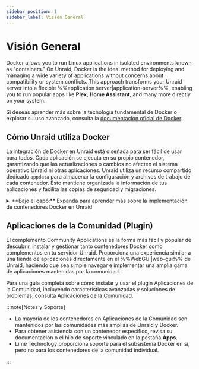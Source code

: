 ```yaml
---
sidebar_position: 1
sidebar_label: Visión General
---
```



# Visión General

Docker allows you to run Linux applications in isolated environments known as "containers." On Unraid, Docker is the ideal method for deploying and managing a wide variety of applications without concerns about compatibility or system conflicts. This approach transforms your Unraid server into a flexible %%application server|application-server%%, enabling you to run popular apps like **Plex**, **Home Assistant**, and many more directly on your system.

Si deseas aprender más sobre la tecnología fundamental de Docker o explorar su uso avanzado, consulta la [documentación oficial de Docker](https://docs.docker.com/).

## Cómo Unraid utiliza Docker

La integración de Docker en Unraid está diseñada para ser fácil de usar para todos. Cada aplicación se ejecuta en su propio contenedor, garantizando que las actualizaciones o cambios no afecten el sistema operativo Unraid ni otras aplicaciones. Unraid utiliza un recurso compartido dedicado `appdata` para almacenar la configuración y archivos de trabajo de cada contenedor. Esto mantiene organizada la información de tus aplicaciones y facilita las copias de seguridad y migraciones.

<details>
  <summary>**Bajo el capó:** Expanda para aprender más sobre la implementación de contenedores Docker en Unraid</summary>

  Unraid utiliza Docker para crear entornos separados para ejecutar aplicaciones basadas en Linux. Cada contenedor de Docker opera independientemente del sistema operativo Unraid y de otros contenedores, lo que mejora tanto la estabilidad como la compatibilidad.

  <h4>Detalles de implementación</h4>

  - **Storage:** All the data and programs for each container are stored in a single %%virtual disk image|virtual-disk-images%% file called `docker.img`. By default, this file is found in the `system` %%user share|user-share%%, which usually utilizes the %%cache pool|cache-pool%% for better speed.
  - **Sistema de archivos:** El archivo `docker.img` utiliza el sistema de archivos %%BTRFS|btrfs%% y es montado internamente por Unraid. Para más información sobre los sistemas de archivos, consulta [Sistemas de archivos](../manage-storage/file-systems.mdx).
  - **Configuración:** Cuando configuras un contenedor, Unraid guarda tu configuración como una %%plantilla XML de VM|vm-xml-templates%% en la unidad flash. Esto facilita la reinstalación o restauración de contenedores con tus configuraciones preferidas.
  - **Plantillas:** Muchos contenedores populares vienen con plantillas listas para usar, haciendo que la configuración inicial sea menos complicada.
  - **Performance:** It’s a good idea to store `docker.img` on the %%cache pool|cache-pool%% (if you have one) for the best performance.
  - **Limitaciones:** Unraid no soporta de manera nativa Docker Compose. Para configuraciones más complejas, revisa la [documentación oficial de Docker Compose](https://docs.docker.com/compose/).

  :::tip
  La mayoría de los usuarios no necesitarán interactuar directamente con el archivo `docker.img`. Sin embargo, conocer su función puede ser útil para la solución de problemas o para entender los mensajes de registro.
  :::
</details>

## Aplicaciones de la Comunidad (Plugin)

El complemento Community Applications es la forma más fácil y popular de descubrir, instalar y gestionar tanto contenedores Docker como complementos en tu servidor Unraid. Proporciona una experiencia similar a una tienda de aplicaciones directamente en el %%WebGUI|web-gui%% de Unraid, haciendo que sea simple navegar e implementar una amplia gama de aplicaciones mantenidas por la comunidad.

Para una guía completa sobre cómo instalar y usar el plugin Aplicaciones de la Comunidad, incluyendo características avanzadas y soluciones de problemas, consulta [Aplicaciones de la Comunidad](./community-applications.mdx).

:::note[Notes y Soporte]

- La mayoría de los contenedores en Aplicaciones de la Comunidad son mantenidos por las comunidades más amplias de Unraid y Docker.
- Para obtener asistencia con un contenedor específico, revisa su documentación o el hilo de soporte vinculado en la pestaña **Apps**.
- Lime Technology proporciona soporte para el subsistema Docker en sí, pero no para los contenedores de la comunidad individual.

:::
